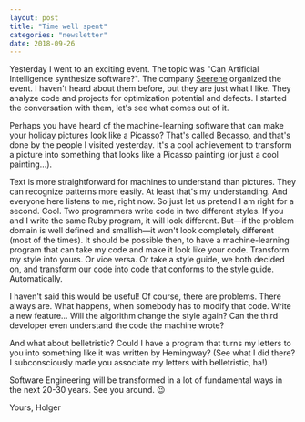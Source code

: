 ```yaml
---
layout: post
title: "Time well spent"
categories: "newsletter"
date: 2018-09-26
---
```


Yesterday I went to an exciting event. The topic was "Can Artificial Intelligence synthesize software?". The company [Seerene](https://seerene.com/) organized the event. I haven't heard about them before, but they are just what I like. They analyze code and projects for optimization potential and defects. I started the conversation with them, let's see what comes out of it.
<!--more-->
Perhaps you have heard of the machine-learning software that can make your holiday pictures look like a Picasso? That's called [Becasso](https://www.digitalmasterpieces.com/becasso/), and that's done by the people I visited yesterday. It's a cool achievement to transform a picture into something that looks like a Picasso painting (or just a cool painting…).

Text is more straightforward for machines to understand than pictures. They can recognize patterns more easily. At least that's my understanding. And everyone here listens to me, right now. So just let us pretend I am right for a second. Cool.
Two programmers write code in two different styles. If you and I write the same Ruby program, it will look different. But—if the problem domain is well defined and smallish—it won't look completely different (most of the times). It should be possible then, to have a machine-learning program that can take my code and make it look like your code. Transform my style into yours. Or vice versa. Or take a style guide, we both decided on, and transform our code into code that conforms to the style guide. Automatically.

I haven't said this would be useful! Of course, there are problems. There always are. What happens, when somebody has to modify that code. Write a new feature… Will the algorithm change the style again? Can the third developer even understand the code the machine wrote?

And what about belletristic? Could I have a program that turns my letters to you into something like it was written by Hemingway? (See what I did there? I subconsciously made you associate my letters with belletristic, ha!)

Software Engineering will be transformed in a lot of fundamental ways in the next 20-30 years. See you around. 😉

Yours,
Holger
